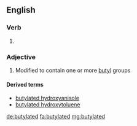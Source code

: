 ==English==

===Verb===
{{head|en|verb form}}

# {{en-past of|butylate}}

===Adjective===
{{en-adj}}

# {{context|organic chemistry|lang=en}} Modified to contain one or more [[butyl]] groups

====Derived terms====
* [[butylated hydroxyanisole]]
* [[butylated hydroxytoluene]]

[[de:butylated]]
[[fa:butylated]]
[[mg:butylated]]